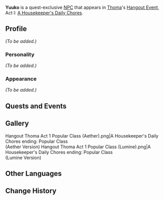 {{Meta
<!-- Remove this template after adding the missing info -->
|missing_NPC_profile  = yes
}}
{{Character Infobox
|image            = NPC Yuuko.png
|region           = Inazuma
|type             = Quest NPC
|spouse           = Furusawa
}}
'''Yuuko''' is a quest-exclusive [[NPC]] that appears in [[Thoma]]'s [[Hangout Event]], Act I: [[A Housekeeper's Daily Chores]].
<!--
==Location==
<gallery>
NPC Location Yuuko & Yuuri.png|Yuuko's location
NPC Location Yuuko & Yuuri Context.png|Additional context
</gallery>
-->
==Profile==
<!-- detailed story/lore information goes here -->
''(To be added.)''

===Personality===
''(To be added.)''

===Appearance===
''(To be added.)''

==Quests and Events==
{{Quests and Events}}

==Gallery==
<gallery>
Hangout Thoma Act 1 Popular Class (Aether).png|A Housekeeper's Daily Chores ending: Popular Class<br />(Aether Version)
Hangout Thoma Act 1 Popular Class (Lumine).png|A Housekeeper's Daily Chores ending: Popular Class<br />(Lumine Version)
</gallery>

==Other Languages==
{{Other Languages
|default_hidden = 1
|en      = Yuuko
|zhs     = 裕子
|zhs_rm  = Yùzi
|zht     = 裕子
|zht_rm  = Yùzi
|ja      = 裕子
|ja_rm   = Yuuko
|ko      = 유우코
|ko_rm   = Yuuko
|es      = Yuuko
|fr      = Yuuko
|ru      = Юко
|th      = Yuuko
|vi      = Yuuko
|de      = Yuuko
|id      = Yuuko
|pt      = Yuuko
|tr      = Yuuko
|it      = Yuuko
}}

==Change History==
{{Change History|2.2}}
<!--
==References==
{{Reflist}}
-->